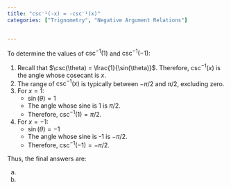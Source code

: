 ```yaml
---
title: "csc⁻¹(-x) = -csc⁻¹(x)"
categories: ["Trignometry", "Negative Argument Relations"]


---
```




To determine the values of $\csc^{-1}(1)$ and $\csc^{-1}(-1)$:

1. Recall that $\csc(\theta) = \frac{1}{\sin(\theta)}$. Therefore, $\csc^{-1}(x)$ is the angle whose cosecant is $x$.
2. The range of $\csc^{-1}(x)$ is typically between $-\pi/2$ and $\pi/2$, excluding zero.
3. For $x = 1$:
   - $\sin(\theta) = 1$
   - The angle whose sine is 1 is $\pi/2$.
   - Therefore, $\csc^{-1}(1) = \pi/2$.
4. For $x = -1$:
   - $\sin(\theta) = -1$
   - The angle whose sine is -1 is $-\pi/2$.
   - Therefore, $\csc^{-1}(-1) = -\pi/2$.

Thus, the final answers are:

a) \boxed{\dfrac{\pi}{2}}  
b) \boxed{-\dfrac{\pi}{2}}

